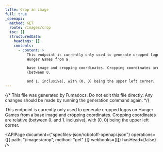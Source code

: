 ```yaml
---
title: Crop an image
full: true
_openapi:
  method: GET
  route: /images/crop
  toc: []
  structuredData:
    headings: []
    contents:
      - content: >
          This endpoint is currently only used to generate cropped logos on
          Hunger Games from a

          base image and cropping coordinates. Cropping coordinates are relative
          (between 0.

          and 1. inclusive), with (0, 0) being the upper left corner.
---
```


{/* This file was generated by Fumadocs. Do not edit this file directly. Any changes should be made by running the generation command again. */}

This endpoint is currently only used to generate cropped logos on Hunger Games from a
base image and cropping coordinates. Cropping coordinates are relative (between 0.
and 1. inclusive), with (0, 0) being the upper left corner.

<APIPage
  document={"specfiles-json/robotoff-openapi.json"}
  operations={[{ path: "/images/crop", method: "get" }]}
  webhooks={[]}
  hasHead={false}
/>
